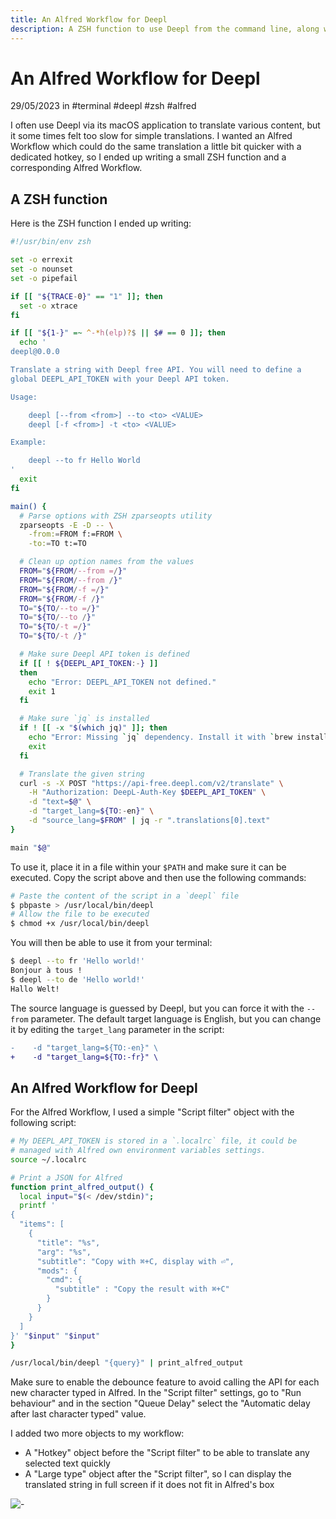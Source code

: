 ```yaml
---
title: An Alfred Workflow for Deepl
description: A ZSH function to use Deepl from the command line, along with an Alfred Workflow to quickly translate selected text.
---
```


# An Alfred Workflow for Deepl

<MetaInfo class="block">29/05/2023 in #terminal #deepl #zsh #alfred</MetaInfo>

I often use Deepl via its macOS application to translate various content, but it some times felt too slow for simple translations. I wanted an Alfred Workflow which could do the same translation a little bit quicker with a dedicated hotkey, so I ended up writing a small ZSH function and a corresponding Alfred Workflow.

## A ZSH function

Here is the ZSH function I ended up writing:

```sh
#!/usr/bin/env zsh

set -o errexit
set -o nounset
set -o pipefail

if [[ "${TRACE-0}" == "1" ]]; then
  set -o xtrace
fi

if [[ "${1-}" =~ ^-*h(elp)?$ || $# == 0 ]]; then
  echo '
deepl@0.0.0

Translate a string with Deepl free API. You will need to define a
global DEEPL_API_TOKEN with your Deepl API token.

Usage:

    deepl [--from <from>] --to <to> <VALUE>
    deepl [-f <from>] -t <to> <VALUE>

Example:

    deepl --to fr Hello World
'
  exit
fi

main() {
  # Parse options with ZSH zparseopts utility
  zparseopts -E -D -- \
    -from:=FROM f:=FROM \
    -to:=TO t:=TO

  # Clean up option names from the values
  FROM="${FROM/--from =/}"
  FROM="${FROM/--from /}"
  FROM="${FROM/-f =/}"
  FROM="${FROM/-f /}"
  TO="${TO/--to =/}"
  TO="${TO/--to /}"
  TO="${TO/-t =/}"
  TO="${TO/-t /}"

  # Make sure Deepl API token is defined
  if [[ ! ${DEEPL_API_TOKEN:-} ]]
  then
    echo "Error: DEEPL_API_TOKEN not defined."
    exit 1
  fi

  # Make sure `jq` is installed
  if ! [[ -x "$(which jq)" ]]; then
    echo "Error: Missing `jq` dependency. Install it with `brew install jq`."
    exit
  fi

  # Translate the given string
  curl -s -X POST "https://api-free.deepl.com/v2/translate" \
    -H "Authorization: DeepL-Auth-Key $DEEPL_API_TOKEN" \
    -d "text=$@" \
    -d "target_lang=${TO:-en}" \
    -d "source_lang=$FROM" | jq -r ".translations[0].text"
}

main "$@"
```

To use it, place it in a file within your `$PATH` and make sure it can be executed. Copy the script above and then use the following commands:

```sh
# Paste the content of the script in a `deepl` file
$ pbpaste > /usr/local/bin/deepl
# Allow the file to be executed
$ chmod +x /usr/local/bin/deepl
```

You will then be able to use it from your terminal:

```sh
$ deepl --to fr 'Hello world!'
Bonjour à tous !
$ deepl --to de 'Hello world!'
Hallo Welt!
```

The source language is guessed by Deepl, but you can force it with the `--from` parameter. The default target language is English, but you can change it by editing the `target_lang` parameter in the script:

```diff
-    -d "target_lang=${TO:-en}" \
+    -d "target_lang=${TO:-fr}" \
```

## An Alfred Workflow for Deepl

For the Alfred Workflow, I used a simple "Script filter" object with the following script:

```sh
# My DEEPL_API_TOKEN is stored in a `.localrc` file, it could be
# managed with Alfred own environment variables settings.
source ~/.localrc

# Print a JSON for Alfred
function print_alfred_output() {
  local input="$(< /dev/stdin)";
  printf '
{
  "items": [
    {
      "title": "%s",
      "arg": "%s",
      "subtitle": "Copy with ⌘+C, display with ⏎",
      "mods": {
        "cmd": {
          "subtitle" : "Copy the result with ⌘+C"
        }
      }
    }
  ]
}' "$input" "$input"
}

/usr/local/bin/deepl "{query}" | print_alfred_output
```

Make sure to enable the debounce feature to avoid calling the API for each new character typed in Alfred. In the "Script filter" settings, go to "Run behaviour" and in the section "Queue Delay" select the "Automatic delay after last character typed" value.

I added two more objects to my workflow:

- A "Hotkey" object before the "Script filter" to be able to translate any selected text quickly
- A "Large type" object after the "Script filter", so I can display the translated string in full screen if it does not fit in Alfred's box

<div style="max-width: 633px;">

![-](/2023/05/29/workflow-usage.png)

</div>
